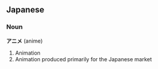 ==Japanese==
===Noun===
'''アニメ''' (anime)
# Animation
# Animation produced primarily for the Japanese market